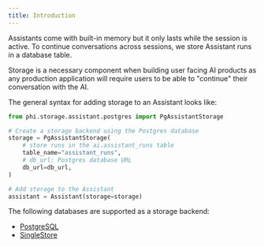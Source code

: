 ```yaml
---
title: Introduction
---
```


Assistants come with built-in memory but it only lasts while the session is active. To continue conversations across sessions, we store Assistant runs in a database table.

Storage is a necessary component when building user facing AI products as any production application will require users to be able to "continue" their conversation with the AI.

The general syntax for adding storage to an Assistant looks like:

```python storage.py
from phi.storage.assistant.postgres import PgAssistantStorage

# Create a storage backend using the Postgres database
storage = PgAssistantStorage(
    # store runs in the ai.assistant_runs table
    table_name="assistant_runs",
    # db_url: Postgres database URL
    db_url=db_url,
)

# Add storage to the Assistant
assistant = Assistant(storage=storage)
```

The following databases are supported as a storage backend:

- [PostgreSQL](/storage/postgres)
- [SingleStore](/storage/singlestore)
